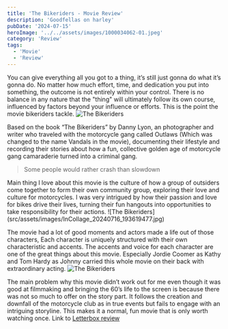 ```yaml
---
title: 'The Bikeriders - Movie Review'
description: 'Goodfellas on harley'
pubDate: '2024-07-15'
heroImage: '../../assets/images/1000034062-01.jpeg'
category: 'Review'
tags:
  - 'Movie'
  - 'Review'
---
```


You can give everything all you got to a thing, it’s still just gonna do what it’s gonna do. No matter how much effort, time, and dedication you put into something, the outcome is not entirely within your control. There is no balance in any nature that the "thing" will ultimately follow its own course, influenced by factors beyond your influence or efforts. This is the point the movie bikeriders tackle.
![The Bikeriders](src/assets/images/NYC32748-min-768x1148.jpg)

Based on the book “The Bikeriders” by Danny Lyon, an photographer and writer who traveled with the motorcycle gang called Outlaws (Which was changed to the name Vandals in the movie), documenting their lifestyle and recording their stories about how a fun, collective golden age of motorcycle gang camaraderie turned into a criminal gang.

<blockquote
	style={{
		fontFamily: 'Open Sans, sans-serif ',
		color: '#6495ED',
		borderLeft: '4px solid #ddd',
		paddingLeft: '16px',
		margin: '1.5em 10px'
	}}
>
	Some people would rather crash than slowdown
</blockquote>
Main thing I love about this movie is the culture of how a group of outsiders come together to form their
own community group, exploring their love and culture for motorcycles. I was very intrigued by how their
passion and love for bikes drive their lives, turning their fun hangouts into opportunities to take responsibility
for their actions. ![The Bikeriders](src/assets/images/InCollage_20240716_193619477.jpg)

The movie had a lot of good moments and actors made a life out of those characters, Each character is uniquely structured with their own characteristic and accents. The accents and voice for each character are one of the great things about this movie. Especially Jordie Coomer as Kathy and Tom Hardy as Johnny carried this whole movie on their back with extraordinary acting.
![The Bikeriders](src/assets/images/InCollage_20240716_193917797.jpg)

The main problem why this movie didn’t work out for me even though it was good at filmmaking and bringing the 60’s life to the screen is because there was not so much to offer on the story part. It follows the creation and downfall of the motorcycle club as in true events but fails to engage with an intriguing storyline. This makes it a normal, fun movie that is only worth watching once.
Link to [Letterbox review](https://boxd.it/C6Ym)
